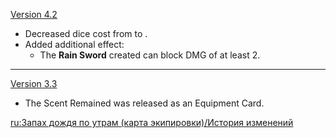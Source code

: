 {{Change History/Header}}
[[Version 4.2]]
* Decreased dice cost from {{TCG Cost|4|Hydro}} to {{TCG Cost|3|Hydro}}.
* Added additional effect:
**  The '''Rain Sword''' created can block DMG of at least 2.
----
[[Version 3.3]]
* The Scent Remained was released as an Equipment Card.
<noinclude>
[[ru:Запах дождя по утрам (карта экипировки)/История изменений]]
</noinclude>